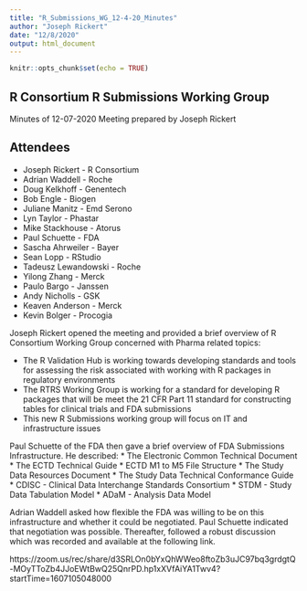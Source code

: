 ```yaml
---
title: "R_Submissions_WG_12-4-20_Minutes"
author: "Joseph Rickert"
date: "12/8/2020"
output: html_document
---
```


```r
knitr::opts_chunk$set(echo = TRUE)
```


## R Consortium R Submissions Working Group
Minutes of 12-07-2020 Meeting prepared by Joseph Rickert

## Attendees

* Joseph Rickert - R Consortium
* Adrian Waddell - Roche
* Doug Kelkhoff - Genentech
* Bob Engle - Biogen
* Juliane Manitz - Emd Serono
* Lyn Taylor - Phastar
* Mike Stackhouse - Atorus
* Paul Schuette - FDA
* Sascha Ahrweiler - Bayer
* Sean Lopp - RStudio
* Tadeusz Lewandowski - Roche
* Yilong Zhang - Merck
* Paulo Bargo - Janssen
* Andy Nicholls - GSK
* Keaven Anderson - Merck
* Kevin Bolger - Procogia

Joseph Rickert opened the meeting and provided a brief overview of  R Consortium Working Group concerned with Pharma related topics:

* The R Validation Hub is working towards developing standards and tools for assessing the risk associated with working with R packages in regulatory environments
* The RTRS Working Group is working for a standard for developing R packages that will be meet the 21 CFR Part 11 standard for constructing tables for clinical trials and FDA submissions
* This new R Submissions working group will focus on IT and infrastructure issues

Paul Schuette of the FDA then gave a brief overview of FDA Submissions Infrastructure. He described:
* The Electronic Common Technical Document
* The ECTD Technical Guide
* ECTD M1 to M5 File Structure
* The Study Data Resources Document
* The Study Data Technical Conformance Guide
* CDISC - Clinical Data Interchange Standards Consortium
* STDM - Study Data Tabulation Model
* ADaM - Analysis Data Model


Adrian Waddell asked how flexible the FDA was willing to be on this infrastructure and whether it could be negotiated. Paul Schuette indicated that negotiation was possible. Thereafter, followed a robust discussion which was recorded and available at the following link.


https://zoom.us/rec/share/d3SRLOn0bYxQhWWeo8ftoZb3uJC97bq3grdgtQ-MOyTToZb4JJoEWtBwQ25QnrPD.hp1xXVfAiYA1Twv4?startTime=1607105048000


